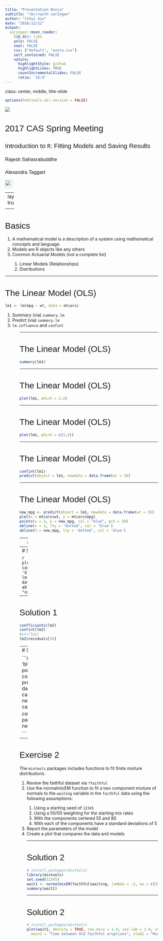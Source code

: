 ```yaml
---
title: "Presentation Ninja"
subtitle: "<br/>with xaringan"
author: "Yihui Xie"
date: "2016/12/12"
output:
  xaringan::moon_reader:
    lib_dir: libs
    yolo: FALSE
    seal: FALSE
    css: ["default", "extra.css"]
    self_contained: FALSE
    nature:
      highlightStyle: github
      highlightLines: TRUE
      countIncrementalSlides: FALSE
      ratio: '16:9'
---
```

class: center, middle, title-slide

```r
options(htmltools.dir.version = FALSE)
```

<style>
.remark-slide-number {
  color: #ffff;
  margin: 0px 0px 0px 0px;
  padding: 20px;
  font-family: "Droid Serif","Palatino Linotype","Book Antiqua",Palatino,"Microsoft YaHei","Songti SC",serif;
}

h1, h2, h3 {
  font-family: "Yanone Kaffeesatz", Tahoma, Geneva, sans-serif;
  font-weight: normal;
}


.footer {
  position: absolute;
  right: 0;
  bottom: 0;
  left: 0;
  padding: 1rem;
  background-color: #efefef;
  text-align: center;
}


</style>



<img src = 'img/cas.png'>

<h1 class="title"> 2017 CAS Spring Meeting </h1>
<h2 class="title"> <span class="red"> Introduction </span> to <code class="remark-inline-code">R</code>: Fitting Models and Saving Results</h2>

<h3 class="title"> Rajesh Sahasrabuddhe</h3>

<h3 class="title"> Alexandra Taggart</h3>

<img src = 'img/logo.png' height="25px">

---
layout: true


<footer>
<img src = 'img/logo.png' height="15px" style = "position: absolute; right: 0px; bottom: 30px; left: 30px; text-align: center;">
</footer>

---

# Basics

<ol>
  <li>A mathematical model is a description of a system using mathematical concepts and language.</li>
  <li>Models are R objects like any others</li>
  <li>Common Actuarial Models (not a complete list)</li>
  <ol>
    <li>Linear Models (Relationships)</li>
    <li>Distributions</li>
  </ol>
</ol>


---

# The Linear Model (OLS)

```r
lm1 <- lm(mpg ~ wt, data = mtcars)
```

<ol>
  <li> Summary (via) <code>summary.lm</code></li>
  <li> Predict (via) <code>summary.lm</code></li>
  <li><code>lm.influence</code> and <code>confint</code></li>
<ol>

---

# The Linear Model (OLS)

```r
summary(lm1)
```


---

# The Linear Model (OLS)

```r
plot(lm1, which = 1:2)
```
---

# The Linear Model (OLS)

```r
plot(lm1, which = c(3,5))
```
---

# The Linear Model (OLS)

```r
confint(lm1)
predict(object = lm1, newdata = data.frame(wt = 3))
```

---

# The Linear Model (OLS)

```r
new_mpg <- predict(object = lm1, newdata = data.frame(wt = 3))
plot(x = mtcars$wt, y = mtcars$mpg)
points(x = 3, y = new_mpg, col = "blue", pch = 19)
abline(v = 3, lty = 'dotted', col = 'blue')
abline(h = new_mpg, lty = 'dotted', col = 'blue')
```

---
# Exercise 1


Fit a linear model regressing distance on speed in the <code>datasets::cars</code> data.
<ol>
<li>Provide the coefficient of disatance</li>
<li>Plot the model (in orange) against the data (in blue).</li>
<li>Extract the residual of the 10th data point</li>
</ol>

---
# Solution 1

```r
plot(cars$speed, cars$dist, col = 'blue')
lm2 <- lm(dist ~ speed, data = cars)
abline(lm2, col= "orange")
```
---
# Solution 1

```r
coefficients(lm2)
confint(lm2)
#str(lm2)
lm2$residuals[10]
```

---
# Solution 1

```r
plot(cars$speed, cars$dist, col = 'blue')
abline(lm2, col = 'orange')
points(cars$speed[10], cars$dist[10], col = 'red', pch = 19)
new_y <- predict(lm2, newdata = data.frame(speed = cars$speed[10]))
points(cars$speed[10], new_y, col = 'red', pch = 19)
text(x = cars$speed[10] + .5, y = mean(new_y, cars$dist[10]) - 2, col = ' red',
  labels = paste('Resid =', round(cars$dist[10] - new_y, 3)), adj = c(0,0.5))

```
---

# Exercise 2

The <code>mixtools</code> packages includes functions to fit finite mixture distributions.
<ol>
  <li> Review the faithful dataset via <code>?faithful</code></li>
  <li> Use the normalmixEM function to fit a two component mixture of normals to the <code>waiting</code> variable in the <code>faithful</code> data using the following assumptions:</li>
  <ol>
    <li> Using a starting seed of <code>12345</code></li>
    <li> Using a 50/50 weighting for the starting mix rates </li>
    <li> With the components certered 55 and 80</li>
    <li> With each of the components have a standard deviations of 5</li>
  </ol>
  <li> Report the parameters of the model </li>
  <li> Create a plot that compares the data and models</li>

---

# Solution 2



```r
# install.packages(mixtools)
library(mixtools)
set.seed(12345)
wait1 <- normalmixEM(faithful$waiting, lambda = .5, mu = c(55, 80), sigma = 5)
summary(wait1)

```
---

# Solution 2

```r
# install.packages(mixtools)
plot(wait1, density = TRUE, cex.axis = 1.4, cex.lab = 1.4, cex.main = 1.8, 
  main2 = "Time between Old Faithful eruptions", xlab2 = "Minutes", which = 2)
```
